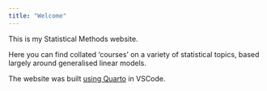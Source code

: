 ```yaml
---
title: "Welcome"
---
```


This is my Statistical Methods website. 

Here you can find collated 'courses' on a variety of statistical topics, based largely around generalised linear models. 

The website was built [using Quarto](https://quarto.org/docs/websites) in VSCode. 
